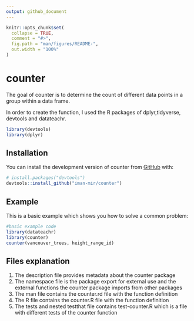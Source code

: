 ```yaml
---
output: github_document
---
```


<!-- README.md is generated from README.Rmd. Please edit that file -->

```r
knitr::opts_chunk$set(
  collapse = TRUE,
  comment = "#>",
  fig.path = "man/figures/README-",
  out.width = "100%"
)
```

# counter

<!-- badges: start -->
<!-- badges: end -->

The goal of counter is to determine the count of different data points in a group within a data frame. 

In order to create the function, I used the R packages of dplyr,tidyverse, devtools and datateachr. 

```r
library(devtools)
library(dplyr)
```


## Installation

You can install the development version of counter from [GitHub](https://github.com/) with:

``` r
# install.packages("devtools")
devtools::install_github("iman-mir/counter")

```

## Example

This is a basic example which shows you how to solve a common problem:

```r
#basic example code
library(datateachr)
library(counter)
counter(vancouver_trees, height_range_id)
```

## Files explanation 
1. The description file provides metadata about the counter package
2. The namespace file is the package export for external use and the external functions the counter package imports from other packages
3. The man file contains the counter.rd file with the function definition
4. The R file contains the counter.R file with the function definition
5. The tests and nested testthat file contains test-counter.R which is a file with different tests of the counter function 

